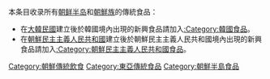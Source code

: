 本条目收录所有[[朝鲜半岛|朝鲜半岛]]和[[朝鮮族|朝鮮族]]的傳統食品：
*在[[大韓民國|大韓民國]]建立後於韓國境內出現的新興食品請加入[[:Category:韓國食品|:Category:韓國食品]]。
*在[[朝鮮民主主義人民共和國|朝鮮民主主義人民共和國]]建立後於朝鮮民主主義人民共和國境內出現的新興食品請加入[[:Category:朝鮮民主主義人民共和國食品|:Category:朝鮮民主主義人民共和國食品]]。

[[Category:朝鮮傳統飲食|Category:朝鮮傳統飲食]]
[[Category:東亞傳統食品|Category:東亞傳統食品]]
[[Category:朝鮮半島食品|Category:朝鮮半島食品]]